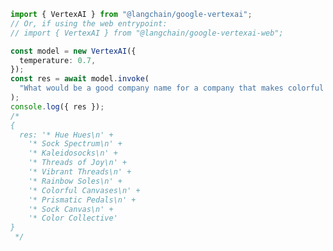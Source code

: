 ```typescript
import { VertexAI } from "@langchain/google-vertexai";
// Or, if using the web entrypoint:
// import { VertexAI } from "@langchain/google-vertexai-web";

const model = new VertexAI({
  temperature: 0.7,
});
const res = await model.invoke(
  "What would be a good company name for a company that makes colorful socks?"
);
console.log({ res });
/*
{
  res: '* Hue Hues\n' +
    '* Sock Spectrum\n' +
    '* Kaleidosocks\n' +
    '* Threads of Joy\n' +
    '* Vibrant Threads\n' +
    '* Rainbow Soles\n' +
    '* Colorful Canvases\n' +
    '* Prismatic Pedals\n' +
    '* Sock Canvas\n' +
    '* Color Collective'
}
 */
```

